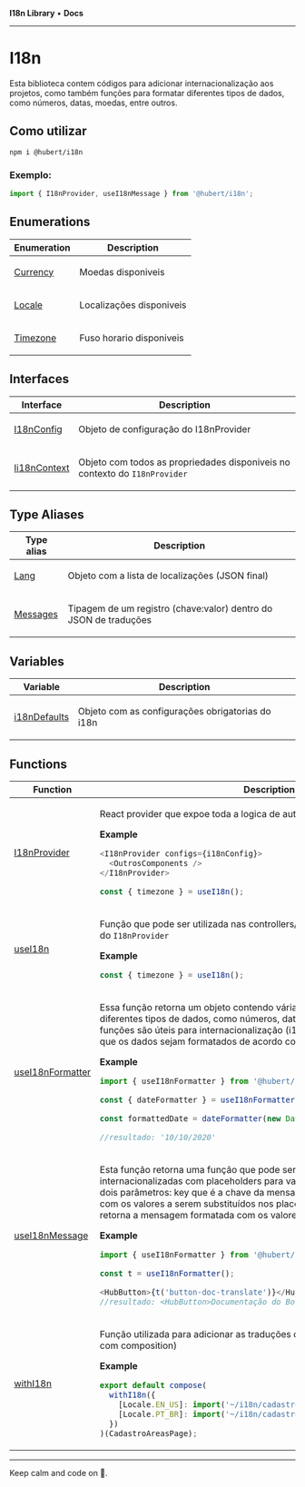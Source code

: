 
<Meta title="Libs/I18n/Overview" />

**I18n Library** • **Docs**

***

# I18n

Esta biblioteca contem códigos para adicionar internacionalização aos projetos, como também funções para formatar diferentes tipos de dados, como números, datas, moedas, entre outros.

## Como utilizar

```
npm i @hubert/i18n
```

### Exemplo:

```ts
import { I18nProvider, useI18nMessage } from '@hubert/i18n';
```

## Enumerations

<table>
<thead>
<tr>
<th>Enumeration</th>
<th>Description</th>
</tr>
</thead>
<tbody>
<tr>
<td>

[Currency](/?path=/docs/libs-i18n-enumerations-currency)

</td>
<td>

Moedas disponiveis

</td>
</tr>
<tr>
<td>

[Locale](/?path=/docs/libs-i18n-enumerations-locale)

</td>
<td>

Localizações disponiveis

</td>
</tr>
<tr>
<td>

[Timezone](/?path=/docs/libs-i18n-enumerations-timezone)

</td>
<td>

Fuso horario disponiveis

</td>
</tr>
</tbody>
</table>

## Interfaces

<table>
<thead>
<tr>
<th>Interface</th>
<th>Description</th>
</tr>
</thead>
<tbody>
<tr>
<td>

[I18nConfig](/?path=/docs/libs-i18n-interfaces-i18nconfig)

</td>
<td>

Objeto de configuração do I18nProvider

</td>
</tr>
<tr>
<td>

[Ii18nContext](/?path=/docs/libs-i18n-interfaces-ii18ncontext)

</td>
<td>

Objeto com todos as propriedades disponiveis no contexto do `I18nProvider`

</td>
</tr>
</tbody>
</table>

## Type Aliases

<table>
<thead>
<tr>
<th>Type alias</th>
<th>Description</th>
</tr>
</thead>
<tbody>
<tr>
<td>

[Lang](/?path=/docs/libs-i18n-type-aliases-lang)

</td>
<td>

Objeto com a lista de localizações (JSON final)

</td>
</tr>
<tr>
<td>

[Messages](/?path=/docs/libs-i18n-type-aliases-messages)

</td>
<td>

Tipagem de um registro (chave:valor) dentro do JSON de traduções

</td>
</tr>
</tbody>
</table>

## Variables

<table>
<thead>
<tr>
<th>Variable</th>
<th>Description</th>
</tr>
</thead>
<tbody>
<tr>
<td>

[i18nDefaults](/?path=/docs/libs-i18n-variables-i18ndefaults)

</td>
<td>

Objeto com as configurações obrigatorias do i18n

</td>
</tr>
</tbody>
</table>

## Functions

<table>
<thead>
<tr>
<th>Function</th>
<th>Description</th>
</tr>
</thead>
<tbody>
<tr>
<td>

[I18nProvider](/?path=/docs/libs-i18n-functions-i18nprovider)

</td>
<td>

React provider que expoe toda a logica de autenticação.

**Example**

```ts
<I18nProvider configs={i18nConfig}>
  <OutrosComponents />
</I18nProvider>

const { timezone } = useI18n();
```

</td>
</tr>
<tr>
<td>

[useI18n](/?path=/docs/libs-i18n-functions-usei18n)

</td>
<td>

Função que pode ser utilizada nas controllers/pages para acessar o contexto do `I18nProvider`

**Example**

```ts
const { timezone } = useI18n();
```

</td>
</tr>
<tr>
<td>

[useI18nFormatter](/?path=/docs/libs-i18n-functions-usei18nformatter)

</td>
<td>

Essa função retorna um objeto contendo várias funções para formatar diferentes tipos de dados, como números, datas, moedas, entre outros.
Essas funções são úteis para internacionalização (i18n) de aplicações, permitindo que os dados sejam formatados de acordo com a localização do usuário.

**Example**

```ts
import { useI18nFormatter } from '@hubert/i18n';

const { dateFormatter } = useI18nFormatter();

const formattedDate = dateFormatter(new Date());

//resultado: '10/10/2020'
```

</td>
</tr>
<tr>
<td>

[useI18nMessage](/?path=/docs/libs-i18n-functions-usei18nmessage)

</td>
<td>

Esta função retorna uma função que pode ser usada para obter mensagens internacionalizadas com placeholders para valores.
A função retornada tem dois parâmetros: key que é a chave da mensagem e values que é um objeto com os valores a serem substituídos nos placeholders da mensagem.
A função retorna a mensagem formatada com os valores fornecidos.

**Example**

```ts
import { useI18nFormatter } from '@hubert/i18n';

const t = useI18nFormatter();

<HubButton>{t('button-doc-translate')}</HubButton>;
//resultado: <HubButton>Documentação do Botão</HubButton>;
```

</td>
</tr>
<tr>
<td>

[withI18n](/?path=/docs/libs-i18n-functions-withi18n)

</td>
<td>

Função utilizada para adicionar as traduções de uma pagina (pode ser utilizada com composition)

**Example**

```ts
export default compose(
  withI18n({
    [Locale.EN_US]: import('~/i18n/cadastro-page/areas-page/en_US.json'),
    [Locale.PT_BR]: import('~/i18n/cadastro-page/areas-page/pt_BR.json')
  })
)(CadastroAreasPage);
```

</td>
</tr>
</tbody>
</table>


***

Keep calm and code on 🤘.